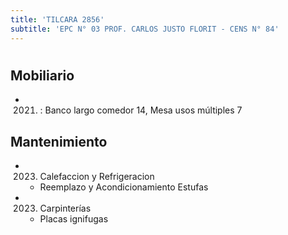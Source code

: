 ```yaml
---
title: 'TILCARA 2856'
subtitle: 'EPC N° 03 PROF. CARLOS JUSTO FLORIT - CENS N° 84'
---
```


#


## Mobiliario

*  (2021) : Banco largo comedor 14, Mesa usos múltiples 7 





## Mantenimiento

*  (2023) Calefaccion y Refrigeracion 
    + Reemplazo y Acondicionamiento Estufas

*  (2023) Carpinterías 
    + Placas ignifugas



